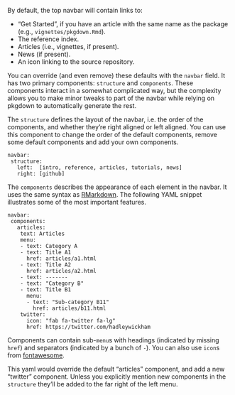 By default, the top navbar will contain links to:

-   "Get Started", if you have an article with the same name as the package (e.g., `vignettes/pkgdown.Rmd`).
-   The reference index.
-   Articles (i.e., vignettes, if present).
-   News (if present).
-   An icon linking to the source repository.

You can override (and even remove) these defaults with the `navbar` field.
It has two primary components: `structure` and `components`.
These components interact in a somewhat complicated way, but the complexity allows you to make minor tweaks to part of the navbar while relying on pkgdown to automatically generate the rest.

The `structure` defines the layout of the navbar, i.e. the order of the components, and whether they're right aligned or left aligned.
You can use this component to change the order of the default components, remove some default components and add your own components.

    navbar:
     structure:
       left:  [intro, reference, articles, tutorials, news]
       right: [github]

The `components` describes the appearance of each element in the navbar.
It uses the same syntax as [RMarkdown](https://bookdown.org/yihui/rmarkdown/rmarkdown-site.html#site-navigation).
The following YAML snippet illustrates some of the most important features.

    navbar:
     components:
       articles:
        text: Articles
        menu:
        - text: Category A
        - text: Title A1
          href: articles/a1.html
        - text: Title A2
          href: articles/a2.html
        - text: -------
        - text: "Category B"
        - text: Title B1
          menu:
          - text: "Sub-category B11"
            href: articles/b11.html
        twitter:
          icon: "fab fa-twitter fa-lg"
          href: https://twitter.com/hadleywickham

Components can contain sub-`menu`s with headings (indicated by missing `href`) and separators (indicated by a bunch of `-`).
You can also use `icon`s from [fontawesome](https://fontawesome.com/icons?d=gallery).

This yaml would override the default "articles" component, and add a new "twitter" component.
Unless you explicitly mention new components in the `structure` they'll be added to the far right of the left menu.
